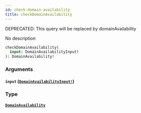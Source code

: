```yaml
---
id: check-domain-availability
title: checkDomainAvailability
---
```


<span class="badge badge--warning">DEPRECATED: This query will be replaced by domainAvailability</span>

No description

```graphql
checkDomainAvailability(
  input: DomainAvailabilityInput!
): DomainAvailability!

```

### Arguments

#### `input` ([`DomainAvailabilityInput!`](/docs/graphql/inputs/domain-availability-input))

### Type

#### [`DomainAvailability`](/docs/graphql/objects/domain-availability)
